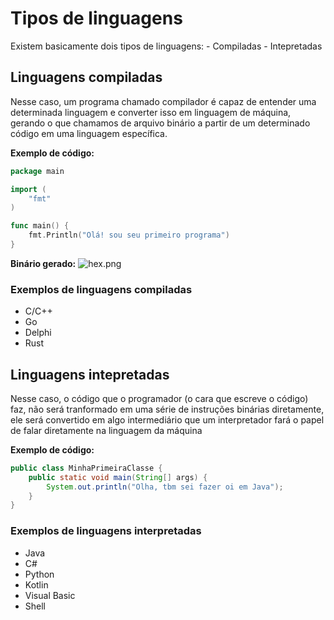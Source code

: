 = Tipos de linguagens =

Existem basicamente dois tipos de linguagens: - Compiladas - Intepretadas

== Linguagens compiladas ==

Nesse caso, um programa chamado compilador é capaz de entender uma determinada linguagem e converter isso em linguagem de máquina, gerando o que chamamos de arquivo binário a partir de um determinado código em uma linguagem específica.

'''Exemplo de código:'''

<source lang="go">package main

import (
    "fmt"
)

func main() {
    fmt.Println("Olá! sou seu primeiro programa")
}
</source>
'''Binário gerado:''' [[File:/hex.png|hex.png]]

=== Exemplos de linguagens compiladas ===

* C/C++
* Go
* Delphi
* Rust

== Linguagens intepretadas ==

Nesse caso, o código que o programador (o cara que escreve o código) faz, não será tranformado em uma série de instruções binárias diretamente, ele será convertido em algo intermediário que um interpretador fará o papel de falar diretamente na linguagem da máquina

'''Exemplo de código:'''

<source lang="java">public class MinhaPrimeiraClasse {
    public static void main(String[] args) {
        System.out.println("Olha, tbm sei fazer oi em Java");
    }
}</source>
=== Exemplos de linguagens interpretadas ===

* Java
* C#
* Python
* Kotlin
* Visual Basic
* Shell

